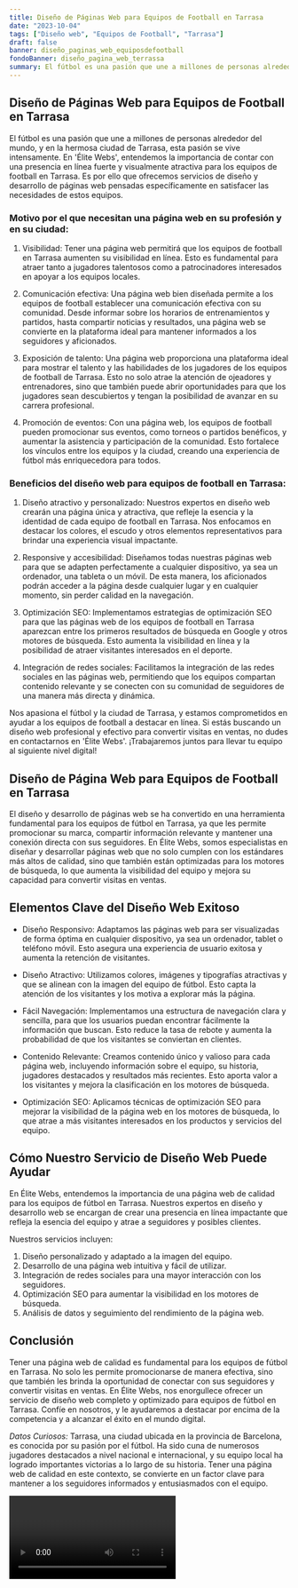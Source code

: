 ```yaml
---
title: Diseño de Páginas Web para Equipos de Football en Tarrasa
date: "2023-10-04"
tags: ["Diseño web", "Equipos de Football", "Tarrasa"]
draft: false
banner: diseño_paginas_web_equiposdefootball
fondoBanner: diseño_pagina_web_terrassa
summary: El fútbol es una pasión que une a millones de personas alrededor del mundo, y en la hermosa ciudad de Tarrasa, esta pasión se vive intensamente. En 'Élite Webs', entendemos la importancia de contar con una presencia en línea fuerte y visualmente atractiva para los equipos de football en Tarrasa. Es por ello que ofrecemos servicios de diseño y desarrollo de páginas web pensadas específicamente en satisfacer las necesidades de estos equipos.
---
```



## Diseño de Páginas Web para Equipos de Football en Tarrasa

El fútbol es una pasión que une a millones de personas alrededor del mundo, y en la hermosa ciudad de Tarrasa, esta pasión se vive intensamente. En 'Élite Webs', entendemos la importancia de contar con una presencia en línea fuerte y visualmente atractiva para los equipos de football en Tarrasa. Es por ello que ofrecemos servicios de diseño y desarrollo de páginas web pensadas específicamente en satisfacer las necesidades de estos equipos.

### Motivo por el que necesitan una página web en su profesión y en su ciudad:

1. Visibilidad: Tener una página web permitirá que los equipos de football en Tarrasa aumenten su visibilidad en línea. Esto es fundamental para atraer tanto a jugadores talentosos como a patrocinadores interesados en apoyar a los equipos locales.

2. Comunicación efectiva: Una página web bien diseñada permite a los equipos de football establecer una comunicación efectiva con su comunidad. Desde informar sobre los horarios de entrenamientos y partidos, hasta compartir noticias y resultados, una página web se convierte en la plataforma ideal para mantener informados a los seguidores y aficionados.

3. Exposición de talento: Una página web proporciona una plataforma ideal para mostrar el talento y las habilidades de los jugadores de los equipos de football de Tarrasa. Esto no solo atrae la atención de ojeadores y entrenadores, sino que también puede abrir oportunidades para que los jugadores sean descubiertos y tengan la posibilidad de avanzar en su carrera profesional.

4. Promoción de eventos: Con una página web, los equipos de football pueden promocionar sus eventos, como torneos o partidos benéficos, y aumentar la asistencia y participación de la comunidad. Esto fortalece los vínculos entre los equipos y la ciudad, creando una experiencia de fútbol más enriquecedora para todos.

### Beneficios del diseño web para equipos de football en Tarrasa:

1. Diseño atractivo y personalizado: Nuestros expertos en diseño web crearán una página única y atractiva, que refleje la esencia y la identidad de cada equipo de football en Tarrasa. Nos enfocamos en destacar los colores, el escudo y otros elementos representativos para brindar una experiencia visual impactante.

2. Responsive y accesibilidad: Diseñamos todas nuestras páginas web para que se adapten perfectamente a cualquier dispositivo, ya sea un ordenador, una tableta o un móvil. De esta manera, los aficionados podrán acceder a la página desde cualquier lugar y en cualquier momento, sin perder calidad en la navegación.

3. Optimización SEO: Implementamos estrategias de optimización SEO para que las páginas web de los equipos de football en Tarrasa aparezcan entre los primeros resultados de búsqueda en Google y otros motores de búsqueda. Esto aumenta la visibilidad en línea y la posibilidad de atraer visitantes interesados en el deporte.

4. Integración de redes sociales: Facilitamos la integración de las redes sociales en las páginas web, permitiendo que los equipos compartan contenido relevante y se conecten con su comunidad de seguidores de una manera más directa y dinámica.

Nos apasiona el fútbol y la ciudad de Tarrasa, y estamos comprometidos en ayudar a los equipos de football a destacar en línea. Si estás buscando un diseño web profesional y efectivo para convertir visitas en ventas, no dudes en contactarnos en 'Élite Webs'. ¡Trabajaremos juntos para llevar tu equipo al siguiente nivel digital!

<GifSeo />

<Cta />

## Diseño de Página Web para Equipos de Football en Tarrasa

El diseño y desarrollo de páginas web se ha convertido en una herramienta fundamental para los equipos de fútbol en Tarrasa, ya que les permite promocionar su marca, compartir información relevante y mantener una conexión directa con sus seguidores. En Élite Webs, somos especialistas en diseñar y desarrollar páginas web que no solo cumplen con los estándares más altos de calidad, sino que también están optimizadas para los motores de búsqueda, lo que aumenta la visibilidad del equipo y mejora su capacidad para convertir visitas en ventas.

## Elementos Clave del Diseño Web Exitoso

- Diseño Responsivo: Adaptamos las páginas web para ser visualizadas de forma óptima en cualquier dispositivo, ya sea un ordenador, tablet o teléfono móvil. Esto asegura una experiencia de usuario exitosa y aumenta la retención de visitantes.

- Diseño Atractivo: Utilizamos colores, imágenes y tipografías atractivas y que se alinean con la imagen del equipo de fútbol. Esto capta la atención de los visitantes y los motiva a explorar más la página.

- Fácil Navegación: Implementamos una estructura de navegación clara y sencilla, para que los usuarios puedan encontrar fácilmente la información que buscan. Esto reduce la tasa de rebote y aumenta la probabilidad de que los visitantes se conviertan en clientes.

- Contenido Relevante: Creamos contenido único y valioso para cada página web, incluyendo información sobre el equipo, su historia, jugadores destacados y resultados más recientes. Esto aporta valor a los visitantes y mejora la clasificación en los motores de búsqueda.

- Optimización SEO: Aplicamos técnicas de optimización SEO para mejorar la visibilidad de la página web en los motores de búsqueda, lo que atrae a más visitantes interesados en los productos y servicios del equipo.

## Cómo Nuestro Servicio de Diseño Web Puede Ayudar

En Élite Webs, entendemos la importancia de una página web de calidad para los equipos de fútbol en Tarrasa. Nuestros expertos en diseño y desarrollo web se encargan de crear una presencia en línea impactante que refleja la esencia del equipo y atrae a seguidores y posibles clientes.

Nuestros servicios incluyen:

1. Diseño personalizado y adaptado a la imagen del equipo.
2. Desarrollo de una página web intuitiva y fácil de utilizar.
3. Integración de redes sociales para una mayor interacción con los seguidores.
4. Optimización SEO para aumentar la visibilidad en los motores de búsqueda.
5. Análisis de datos y seguimiento del rendimiento de la página web.

## Conclusión

Tener una página web de calidad es fundamental para los equipos de fútbol en Tarrasa. No solo les permite promocionarse de manera efectiva, sino que también les brinda la oportunidad de conectar con sus seguidores y convertir visitas en ventas. En Élite Webs, nos enorgullece ofrecer un servicio de diseño web completo y optimizado para equipos de fútbol en Tarrasa. Confíe en nosotros, y le ayudaremos a destacar por encima de la competencia y a alcanzar el éxito en el mundo digital.

_Datos Curiosos:_ Tarrasa, una ciudad ubicada en la provincia de Barcelona, es conocida por su pasión por el fútbol. Ha sido cuna de numerosos jugadores destacados a nivel nacional e internacional, y su equipo local ha logrado importantes victorias a lo largo de su historia. Tener una página web de calidad en este contexto, se convierte en un factor clave para mantener a los seguidores informados y entusiasmados con el equipo.

<Video />

<CtaBot job="Equipos de Football" city="Tarrasa" />

<Gmaps query="Tarrasa+españa+maps" />
